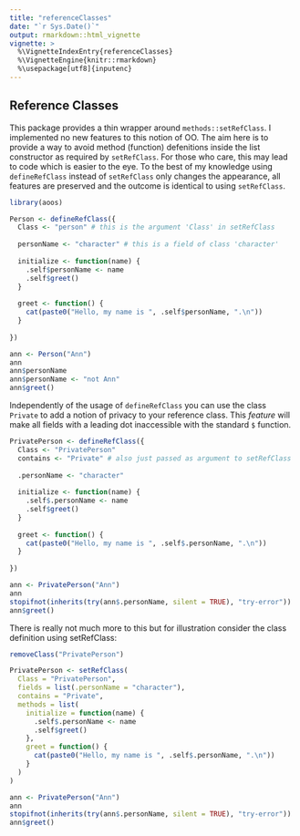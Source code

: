 ```yaml
---
title: "referenceClasses"
date: "`r Sys.Date()`"
output: rmarkdown::html_vignette
vignette: >
  %\VignetteIndexEntry{referenceClasses}
  %\VignetteEngine{knitr::rmarkdown}
  %\usepackage[utf8]{inputenc}
---
```


## Reference Classes

This package provides a thin wrapper around `methods::setRefClass`. I
implemented no new features to this notion of OO. The aim here is to provide a
way to avoid method (function) defenitions inside the list constructor as
required by `setRefClass`. For those who care, this may lead to code which is
easier to the eye. To the best of my knowledge using `defineRefClass` instead of
`setRefClass` only changes the appearance, all features are preserved and the
outcome is identical to using `setRefClass`.

```r
library(aoos)

Person <- defineRefClass({
  Class <- "person" # this is the argument 'Class' in setRefClass
  
  personName <- "character" # this is a field of class 'character'
  
  initialize <- function(name) {
    .self$personName <- name
    .self$greet()
  }
  
  greet <- function() {
    cat(paste0("Hello, my name is ", .self$personName, ".\n"))
  }
  
})

ann <- Person("Ann")
ann
ann$personName
ann$personName <- "not Ann"
ann$greet()
```

Independently of the usage of `defineRefClass` you can use the class `Private`
to add a notion of privacy to your reference class. This *feature* will make all
fields with a leading dot inaccessible with the standard `$` function.

```r
PrivatePerson <- defineRefClass({
  Class <- "PrivatePerson"
  contains <- "Private" # also just passed as argument to setRefClass
  
  .personName <- "character"
  
  initialize <- function(name) {
    .self$.personName <- name
    .self$greet()
  }
  
  greet <- function() {
    cat(paste0("Hello, my name is ", .self$.personName, ".\n"))
  }
  
})

ann <- PrivatePerson("Ann")
ann
stopifnot(inherits(try(ann$.personName, silent = TRUE), "try-error"))
ann$greet()
```

There is really not much more to this but for illustration consider the class
definition using setRefClass:

```r
removeClass("PrivatePerson")

PrivatePerson <- setRefClass(
  Class = "PrivatePerson", 
  fields = list(.personName = "character"),
  contains = "Private",
  methods = list(
    initialize = function(name) {
      .self$.personName <- name
      .self$greet()
    },
    greet = function() {
      cat(paste0("Hello, my name is ", .self$.personName, ".\n"))
    }
  )
)

ann <- PrivatePerson("Ann")
ann
stopifnot(inherits(try(ann$.personName, silent = TRUE), "try-error"))
ann$greet()
```

